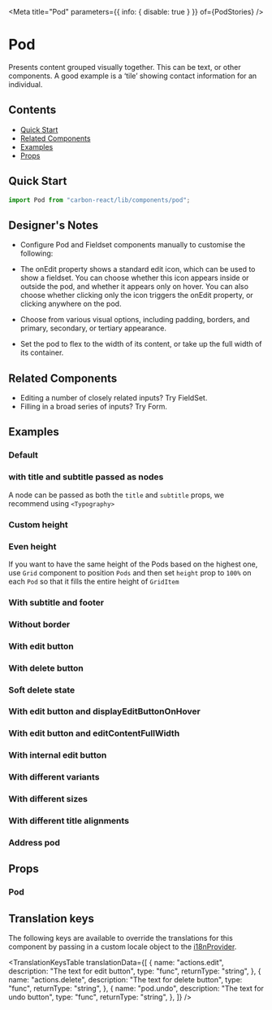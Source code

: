 

<Meta title="Pod" parameters={{ info: { disable: true } }} of={PodStories} />

# Pod

Presents content grouped visually together. This can be text, or other components. A good example is a ‘tile’ showing contact information for an individual.

## Contents

- [Quick Start](#quick-start)
- [Related Components](#related-components)
- [Examples](#examples)
- [Props](#props)

## Quick Start

```javascript
import Pod from "carbon-react/lib/components/pod";
```

## Designer's Notes

- Configure Pod and Fieldset components manually to customise the following:

- The onEdit property shows a standard edit icon, which can be used to show a fieldset. You can choose whether this icon appears inside or outside the pod, and whether it appears only on hover. You can also choose whether clicking only the icon triggers the onEdit property, or clicking anywhere on the pod.

- Choose from various visual options, including padding, borders, and primary, secondary, or tertiary appearance.

- Set the pod to flex to the width of its content, or take up the full width of its container.

## Related Components

- Editing a number of closely related inputs? <LinkTo kind="FieldSet" story="default">Try FieldSet</LinkTo>.
- Filling in a broad series of inputs? <LinkTo kind="Form" story="default with sticky footer">Try Form</LinkTo>.

## Examples

### Default

<Canvas name="default" of={PodStories.Default} />

### with title and subtitle passed as nodes

A node can be passed as both the `title` and `subtitle` props, we recommend using `<Typography>`

<Canvas
  name="with title and subtitle passed as nodes"
  of={PodStories.WithTitleAndSubtitleNode}
/>

### Custom height

<Canvas name="with custom height" of={PodStories.WithCustomHeight} />

### Even height

If you want to have the same height of the Pods based on the highest one, use `Grid` component to position `Pods`
and then set `height` prop to `100%` on each `Pod` so that it fills the entire height of `GridItem`

<Canvas
  name="even height multiple Pods"
  of={PodStories.EvenHeightMultiplePods}
/>

### With subtitle and footer

<Canvas name="with subtitle and footer" of={PodStories.WithSubtitleAndFooter} />

### Without border

<Canvas name="without border" of={PodStories.WithoutBorder} />

### With edit button

<Canvas name="with edit button" of={PodStories.WithEditButton} />

### With delete button

<Canvas name="with delete button" of={PodStories.WithDeleteButton} />

### Soft delete state

<Canvas name="soft delete state" of={PodStories.SoftDeleteState} />

### With edit button and displayEditButtonOnHover

<Canvas
  name="with displayEditButtonOnHover"
  of={PodStories.WithDisplayEditButtonOnHover}
/>

### With edit button and editContentFullWidth

<Canvas
  name="with editContentFullWidth"
  of={PodStories.WithEditContentFullWidth}
/>

### With internal edit button

<Canvas
  name="with internal edit button"
  of={PodStories.WithInternalEditButton}
/>

### With different variants

<Canvas name="with different variants" of={PodStories.WithDifferentVariants} />

### With different sizes

<Canvas name="with different sizes" of={PodStories.WithDifferentSizes} />

### With different title alignments

<Canvas
  name="with different title alignments"
  of={PodStories.WithDifferentTitleAlignments}
/>

### Address pod

<Canvas name="address example" of={PodStories.AddressExample} />

## Props

### Pod

<ArgTypes of={PodStories} />

## Translation keys

The following keys are available to override the translations for this component by passing in a custom locale object to the
[i18nProvider](https://carbon.sage.com/?path=/story/documentation-i18n--page).

<TranslationKeysTable
  translationData={[
    {
      name: "actions.edit",
      description: "The text for edit button",
      type: "func",
      returnType: "string",
    },
    {
      name: "actions.delete",
      description: "The text for delete button",
      type: "func",
      returnType: "string",
    },
    {
      name: "pod.undo",
      description: "The text for undo button",
      type: "func",
      returnType: "string",
    },
  ]}
/>
